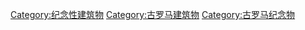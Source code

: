 [[Category:纪念性建筑物|Category:纪念性建筑物]]
[[Category:古罗马建筑物|Category:古罗马建筑物]]
[[Category:古罗马纪念物|Category:古罗马纪念物]]